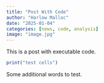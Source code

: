 ```yaml
---
title: "Post With Code"
author: "Harlow Malloc"
date: "2025-01-04"
categories: [news, code, analysis]
image: "image.jpg"
---
```


This is a post with executable code.

```r
print("test cells")
```


Some additional words to test.
